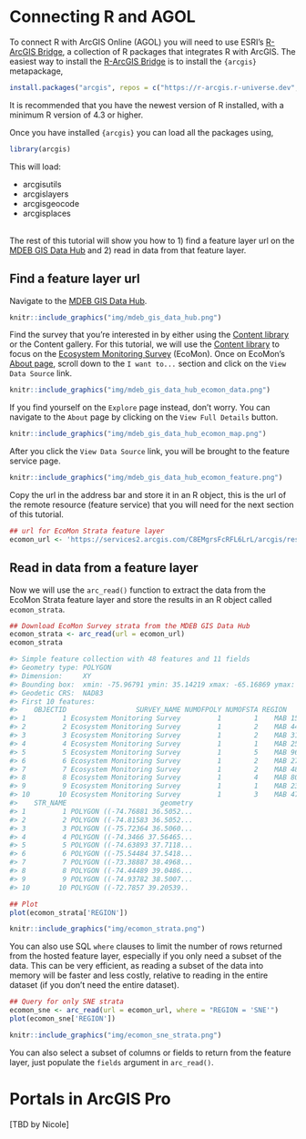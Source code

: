 # Connecting R and AGOL

To connect R with ArcGIS Online (AGOL) you will need to use ESRI's [R-ArcGIS Bridge](https://developers.arcgis.com/r-bridge/), a collection of R packages that integrates R with ArcGIS. The easiest way to install the [R-ArcGIS Bridge](https://developers.arcgis.com/r-bridge/) is to install the `{arcgis}` metapackage,
```r
install.packages("arcgis", repos = c("https://r-arcgis.r-universe.dev", "https://cloud.r-project.org"))
```

It is recommended that you have the newest version of R installed, with a minimum R version of 4.3 or higher.

Once you have installed `{arcgis}` you can load all the packages using,
```r
library(arcgis)
```

This will load:

* arcgisutils 
* arcgislayers 
* arcgisgeocode
* arcgisplaces

<br>The rest of this tutorial will show you how to 1) find a feature layer url on the [MDEB GIS Data Hub](https://mdeb-nefsc-noaa.hub.arcgis.com/) and 2) read in data from that feature layer.

## Find a feature layer url

Navigate to the [MDEB GIS Data Hub](https://mdeb-nefsc-noaa.hub.arcgis.com/).

```r
knitr::include_graphics("img/mdeb_gis_data_hub.png")
```

Find the survey that you're interested in by either using the [Content library](https://mdeb-nefsc-noaa.hub.arcgis.com/search) or the Content gallery. For this tutorial, we will use the [Content library](https://mdeb-nefsc-noaa.hub.arcgis.com/search?tags=ecosystem%2CCategory) to focus on the [Ecosystem Monitoring Survey](https://mdeb-nefsc-noaa.hub.arcgis.com/maps/0965a8f0ce0747169e7862385c17bd1d/about) (EcoMon). Once on EcoMon's [About page](https://mdeb-nefsc-noaa.hub.arcgis.com/maps/0965a8f0ce0747169e7862385c17bd1d/about), scroll down to the `I want to...` section and click on the `View Data Source` link.

```r
knitr::include_graphics("img/mdeb_gis_data_hub_ecomon_data.png")
```

If you find yourself on the `Explore` page instead, don't worry. You can navigate to the `About` page by clicking on the `View Full Details` button.

```r
knitr::include_graphics("img/mdeb_gis_data_hub_ecomon_map.png")
```

After you click the `View Data Source` link, you will be brought to the feature service page.

```r
knitr::include_graphics("img/mdeb_gis_data_hub_ecomon_feature.png")
```

Copy the url in the address bar and store it in an R object, this is the url of the remote resource (feature service) that you will need for the next section of this tutorial.
```r
## url for EcoMon Strata feature layer
ecomon_url <- 'https://services2.arcgis.com/C8EMgrsFcRFL6LrL/arcgis/rest/services/Ecosystem_Monitoring_Survey/FeatureServer/1'
```

## Read in data from a feature layer

Now we will use the `arc_read()` function to extract the data from the EcoMon Strata feature layer and store the results in an R object called `ecomon_strata`.
```r
## Download EcoMon Survey strata from the MDEB GIS Data Hub
ecomon_strata <- arc_read(url = ecomon_url)
ecomon_strata

#> Simple feature collection with 48 features and 11 fields
#> Geometry type: POLYGON
#> Dimension:     XY
#> Bounding box:  xmin: -75.96791 ymin: 35.14219 xmax: -65.16869 ymax: 44.48558
#> Geodetic CRS:  NAD83
#> First 10 features:
#>    OBJECTID                 SURVEY_NAME NUMOFPOLY NUMOFSTA REGION     AREA TYPE     ACRES Shape__Area Shape__Length
#> 1         1 Ecosystem Monitoring Survey         1        1    MAB 1540.432   SB  380709.0   0.1540434      2.314193
#> 2         2 Ecosystem Monitoring Survey         1        2    MAB 4496.485   MS 1110526.3   0.4498022      3.273956
#> 3         3 Ecosystem Monitoring Survey         1        2    MAB 3190.414   IS  788464.8   0.3184615      3.374652
#> 4         4 Ecosystem Monitoring Survey         1        1    MAB 2510.323   SB  620508.7   0.2548203      3.274308
#> 5         5 Ecosystem Monitoring Survey         1        5    MAB 9620.144   MS 2378814.2   0.9760387      4.144637
#> 6         6 Ecosystem Monitoring Survey         1        2    MAB 2726.496   IS  673994.9   0.2762439      3.118843
#> 7         7 Ecosystem Monitoring Survey         1        2    MAB 4804.352   SB 1187883.9   0.4939513      4.031104
#> 8         8 Ecosystem Monitoring Survey         1        4    MAB 8095.956   MS 2001253.5   0.8353470      3.985027
#> 9         9 Ecosystem Monitoring Survey         1        1    MAB 2391.726   IS  591364.0   0.2455178      2.838412
#> 10       10 Ecosystem Monitoring Survey         1        3    MAB 4720.303   SB 1167316.5   0.4908978      3.187865
#>    STR_NAME                       geometry
#> 1         1 POLYGON ((-74.76881 36.5052...
#> 2         2 POLYGON ((-74.81583 36.5052...
#> 3         3 POLYGON ((-75.72364 36.5060...
#> 4         4 POLYGON ((-74.3466 37.56465...
#> 5         5 POLYGON ((-74.63893 37.7118...
#> 6         6 POLYGON ((-75.54484 37.5418...
#> 7         7 POLYGON ((-73.38887 38.4968...
#> 8         8 POLYGON ((-74.44489 39.0486...
#> 9         9 POLYGON ((-74.93782 38.5007...
#> 10       10 POLYGON ((-72.7857 39.20539..

## Plot
plot(ecomon_strata['REGION'])
```

```r
knitr::include_graphics("img/ecomon_strata.png")
```

You can also use SQL `where` clauses to limit the number of rows returned from the hosted feature layer, especially if you only need a subset of the data. This can be very efficient, as reading a subset of the data into memory will be faster and less costly, relative to reading in the entire dataset (if you don't need the entire dataset). 

```r
## Query for only SNE strata
ecomon_sne <- arc_read(url = ecomon_url, where = "REGION = 'SNE'")
plot(ecomon_sne['REGION'])
```

```r
knitr::include_graphics("img/ecomon_sne_strata.png")
```

You can also select a subset of columns or fields to return from the feature layer, just populate the `fields` argument in `arc_read()`.

# Portals in ArcGIS Pro

[TBD by Nicole]
